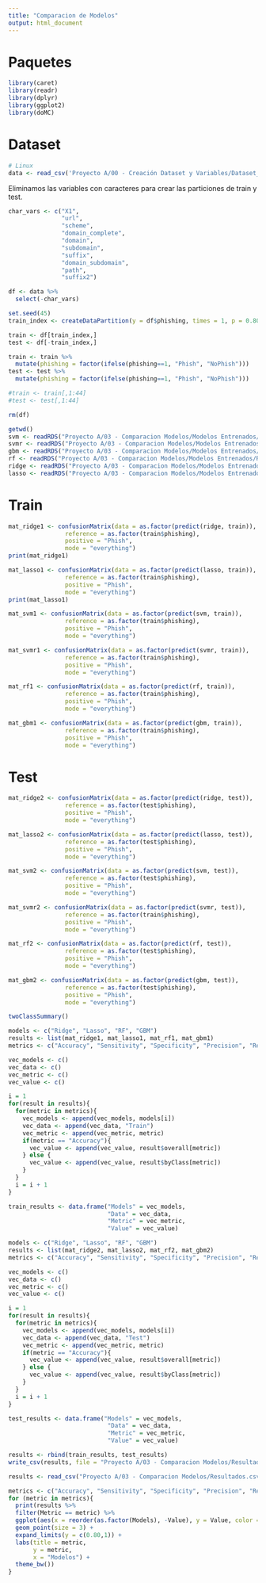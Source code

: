 ```yaml
---
title: "Comparacion de Modelos"
output: html_document
---
```


# Paquetes

```r
library(caret)
library(readr)
library(dplyr)
library(ggplot2)
library(doMC) 
```

# Dataset

```r
# Linux
data <- read_csv('Proyecto A/00 - Creación Dataset y Variables/Dataset_Modelos.csv')
```

Eliminamos las variables con caracteres para crear las particiones de train y test.

```r
char_vars <- c("X1", 
               "url", 
               "scheme", 
               "domain_complete", 
               "domain", 
               "subdomain", 
               "suffix", 
               "domain_subdomain", 
               "path", 
               "suffix2")

df <- data %>%
  select(-char_vars)
```

```r
set.seed(45)
train_index <- createDataPartition(y = df$phishing, times = 1, p = 0.80, list = FALSE)

train <- df[train_index,]
test <- df[-train_index,]

train <- train %>%
  mutate(phishing = factor(ifelse(phishing==1, "Phish", "NoPhish")))
test <- test %>%
  mutate(phishing = factor(ifelse(phishing==1, "Phish", "NoPhish")))

#train <- train[,1:44]
#test <- test[,1:44]

rm(df)
```



```r
getwd()
svm <- readRDS("Proyecto A/03 - Comparacion Modelos/Modelos Entrenados/SVC.rds")
svmr <- readRDS("Proyecto A/03 - Comparacion Modelos/Modelos Entrenados/SVCR.rds")
gbm <- readRDS("Proyecto A/03 - Comparacion Modelos/Modelos Entrenados/GBM.rds")
rf <- readRDS("Proyecto A/03 - Comparacion Modelos/Modelos Entrenados/RF.rds")
ridge <- readRDS("Proyecto A/03 - Comparacion Modelos/Modelos Entrenados/Ridge.rds")
lasso <- readRDS("Proyecto A/03 - Comparacion Modelos/Modelos Entrenados/Lasso.rds")
```

# Train

```r
mat_ridge1 <- confusionMatrix(data = as.factor(predict(ridge, train)),
                reference = as.factor(train$phishing),
                positive = "Phish",
                mode = "everything")
print(mat_ridge1)
```


```r
mat_lasso1 <- confusionMatrix(data = as.factor(predict(lasso, train)),
                reference = as.factor(train$phishing),
                positive = "Phish",
                mode = "everything")
print(mat_lasso1)
```

```r
mat_svm1 <- confusionMatrix(data = as.factor(predict(svm, train)),
                reference = as.factor(train$phishing),
                positive = "Phish",
                mode = "everything")
```

```r
mat_svmr1 <- confusionMatrix(data = as.factor(predict(svmr, train)),
                reference = as.factor(train$phishing),
                positive = "Phish",
                mode = "everything")
```

```r
mat_rf1 <- confusionMatrix(data = as.factor(predict(rf, train)),
                reference = as.factor(train$phishing),
                positive = "Phish",
                mode = "everything")
```

```r
mat_gbm1 <- confusionMatrix(data = as.factor(predict(gbm, train)),
                reference = as.factor(train$phishing),
                positive = "Phish",
                mode = "everything")
```

# Test

```r
mat_ridge2 <- confusionMatrix(data = as.factor(predict(ridge, test)),
                reference = as.factor(test$phishing),
                positive = "Phish",
                mode = "everything")
```

```r
mat_lasso2 <- confusionMatrix(data = as.factor(predict(lasso, test)),
                reference = as.factor(test$phishing),
                positive = "Phish",
                mode = "everything")
```

```r
mat_svm2 <- confusionMatrix(data = as.factor(predict(svm, test)),
                reference = as.factor(test$phishing),
                positive = "Phish",
                mode = "everything")
```

```r
mat_svmr2 <- confusionMatrix(data = as.factor(predict(svmr, test)),
                reference = as.factor(train$phishing),
                positive = "Phish",
                mode = "everything")
```


```r
mat_rf2 <- confusionMatrix(data = as.factor(predict(rf, test)),
                reference = as.factor(test$phishing),
                positive = "Phish",
                mode = "everything")
```

```r
mat_gbm2 <- confusionMatrix(data = as.factor(predict(gbm, test)),
                reference = as.factor(test$phishing),
                positive = "Phish",
                mode = "everything")
```



```r
twoClassSummary()
```



```r
models <- c("Ridge", "Lasso", "RF", "GBM")
results <- list(mat_ridge1, mat_lasso1, mat_rf1, mat_gbm1)
metrics <- c("Accuracy", "Sensitivity", "Specificity", "Precision", "Recall")

vec_models <- c()
vec_data <- c()
vec_metric <- c()
vec_value <- c()

i = 1
for(result in results){
  for(metric in metrics){
    vec_models <- append(vec_models, models[i])
    vec_data <- append(vec_data, "Train")
    vec_metric <- append(vec_metric, metric)
    if(metric == "Accuracy"){
      vec_value <- append(vec_value, result$overall[metric])  
    } else {
      vec_value <- append(vec_value, result$byClass[metric])  
    }
  }
  i = i + 1
}

train_results <- data.frame("Models" = vec_models,
                            "Data" = vec_data,
                            "Metric" = vec_metric,
                            "Value" = vec_value)

```

```r
models <- c("Ridge", "Lasso", "RF", "GBM")
results <- list(mat_ridge2, mat_lasso2, mat_rf2, mat_gbm2)
metrics <- c("Accuracy", "Sensitivity", "Specificity", "Precision", "Recall")

vec_models <- c()
vec_data <- c()
vec_metric <- c()
vec_value <- c()

i = 1
for(result in results){
  for(metric in metrics){
    vec_models <- append(vec_models, models[i])
    vec_data <- append(vec_data, "Test")
    vec_metric <- append(vec_metric, metric)
    if(metric == "Accuracy"){
      vec_value <- append(vec_value, result$overall[metric])  
    } else {
      vec_value <- append(vec_value, result$byClass[metric])  
    }
  }
  i = i + 1
}

test_results <- data.frame("Models" = vec_models,
                            "Data" = vec_data,
                            "Metric" = vec_metric,
                            "Value" = vec_value)

```

```r
results <- rbind(train_results, test_results)
write_csv(results, file = "Proyecto A/03 - Comparacion Modelos/Resultados.csv")
```


```r
results <- read_csv("Proyecto A/03 - Comparacion Modelos/Resultados.csv")
```


```r
metrics <- c("Accuracy", "Sensitivity", "Specificity", "Precision", "Recall")
for (metric in metrics){
  print(results %>%
  filter(Metric == metric) %>%
  ggplot(aes(x = reorder(as.factor(Models), -Value), y = Value, color = Data)) +
  geom_point(size = 3) +
  expand_limits(y = c(0.80,1)) +
  labs(title = metric,
       y = metric,
       x = "Modelos") +
  theme_bw())
}
```


